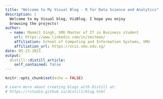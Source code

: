 ```yaml
---
title: "Welcome to My Visual Blog - R for Data Science and Analytics"
description: |
  Welcome to my Visual blog, VizBlog. I hope you enjoy 
  browsing the projects!
author:
  - name: Manmit Singh, SMU Master of IT in Business student
    url: https://www.linkedin.com/in/smitman/
    affiliation: School of Computing and Information Systems, SMU 
    affiliation_url: https://scis.smu.edu.sg/
date: 05-23-2021
output:
  distill::distill_article:
    self_contained: false
---
```


```r
knitr::opts_chunk$set(echo = FALSE)

# Learn more about creating blogs with Distill at:
# https://rstudio.github.io/distill/blog.html

```



